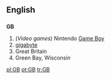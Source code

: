 ==English==

==={{initialism}}===
'''GB'''

# (''Video games'') Nintendo [[Game Boy]]
# [[gigabyte]]
# Great Britain
# Green Bay, Wisconsin

[[pl:GB]]
[[pt:GB]]
[[tr:GB]]